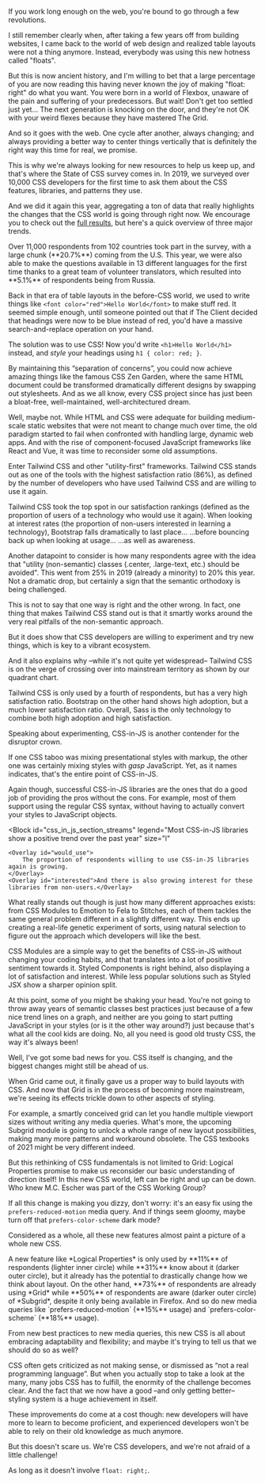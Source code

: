 
<Heading text="The Only Constant Is Change" />

If you work long enough on the web, you're bound to go through a few revolutions.

I still remember clearly when, after taking a few years off from building websites, I came back to the world of web design and realized table layouts were not a thing anymore. Instead, everybody was using this new hotness called "floats".

But this is now ancient history, and I'm willing to bet that a large percentage of you are now reading this having never known the joy of making "float: right" do what you want. You were born in a world of Flexbox, unaware of the pain and suffering of your predecessors. But wait! Don't get too settled just yet… The next generation is knocking on the door, and they're not OK with your weird flexes because they have mastered The Grid.

And so it goes with the web. One cycle after another, always changing; and always providing a better way to center things vertically that is definitely the right way this time for real, we promise.

This is why we're always looking for new resources to help us keep up, and that's where the State of CSS survey comes in. In 2019, we surveyed over 10,000 CSS developers for the first time to ask them about the CSS features, libraries, and patterns they use.

And we did it again this year, aggregating a ton of data that really highlights the changes that the CSS world is going through right now. We encourage you to check out the [full results](/), but here's a quick overview of three major trends.

<Block id="country" size="l">
    <Overlay id="USA">Over 11,000 respondents from 102 countries took part in the survey, with a large chunk (**20.7%**) coming from the U.S.</Overlay>
    <Overlay id="RUS">
        This year, we were also able to make the questions available in 13 different languages for the first time thanks to a great team of volunteer translators, which resulted into **5.1%** of respondents being from Russia. 
    </Overlay>
</Block>

<Heading text="The Era Of Utility-First CSS" />

Back in that era of table layouts in the before-CSS world, we used to write things like `<font color="red">Hello World</font>` to make stuff red. It seemed simple enough, until someone pointed out that if The Client decided that headings were now to be blue instead of red, you'd have a massive search-and-replace operation on your hand.

The solution was to use CSS! Now you'd write `<h1>Hello World</h1>` instead, and _style_ your headings using `h1 { color: red; }`.

By maintaining this “separation of concerns”, you could now achieve amazing things like the famous CSS Zen Garden, where the same HTML document could be transformed dramatically different designs by swapping out stylesheets. And as we all know, every CSS project since has just been a bloat-free, well-maintained, well-architectured dream.

Well, maybe not. While HTML and CSS were adequate for building medium-scale static websites that were not meant to change much over time, the old paradigm started to fail when confronted with handling large, dynamic web apps. And with the rise of component-focused JavaScript frameworks like React and Vue, it was time to reconsider some old assumptions.

Enter Tailwind CSS and other "utility-first" frameworks. Tailwind CSS stands out as one of the tools with the highest satisfaction ratio (86%), as defined by the number of developers who have used Tailwind CSS and are willing to use it again.

<Block id="css_frameworks_abridged_experience_ranking" size="l">
    <Overlay id="satisfaction">
        Tailwind CSS took the top spot in our satisfaction rankings (defined as the proportion of
        users of a technology who would use it again).
    </Overlay>
    <Overlay id="interest">
        When looking at interest rates (the proportion of non-users interested in learning a
        technology), Bootstrap falls dramatically to last place…
    </Overlay>
    <Overlay id="usage">…before bouncing back up when looking at usage…</Overlay>
    <Overlay id="awareness">…as well as awareness. </Overlay>
</Block>

Another datapoint to consider is how many respondents agree with the idea that "utility (non-semantic) classes (.center, .large-text, etc.) should be avoided". This went from 25% in 2019 (already a minority) to 20% this year. Not a dramatic drop, but certainly a sign that the semantic orthodoxy is being challenged.

<Block id="utility_classes_to_be_avoided" size="s" />

This is not to say that one way is right and the other wrong. In fact, one thing that makes Tailwind CSS stand out is that it smartly works around the very real pitfalls of the non-semantic approach.

But it does show that CSS developers are willing to experiment and try new things, which is key to a vibrant ecosystem.

And it also explains why –while it's not quite yet widespread– Tailwind CSS is on the verge of crossing over into mainstream territory as shown by our quadrant chart.

<Block id="scatterplot_overview" size="l">
    <Overlay id="tailwind_css">
        Tailwind CSS is only used by a fourth of respondents, but has a very high satisfaction
        ratio.
    </Overlay>
    <Overlay id="bootstrap">
        Bootstrap on the other hand shows high adoption, but a much lower satisfaction ratio.
    </Overlay>
    <Overlay id="sass">
        Overall, Sass is the only technology to combine both high adoption and high satisfaction.
    </Overlay>
</Block>

<Heading text="The CSS-in-JS Battleground" />

Speaking about experimenting, CSS-in-JS is another contender for the disruptor crown.

If one CSS taboo was mixing presentational styles with markup, the other one was certainly mixing styles with _gasp_ JavaScript. Yet, as it names indicates, that's the entire point of CSS-in-JS.

Again though, successful CSS-in-JS libraries are the ones that do a good job of providing the pros without the cons. For example, most of them support using the regular CSS syntax, without having to actually convert your styles to JavaScript objects.

<Block
    id="css_in_js_section_streams"
    legend="Most CSS-in-JS libraries show a positive trend over the past year"
    size="l"
>
    <Overlay id="would_use">
        The proportion of respondents willing to use CSS-in-JS libraries again is growing.
    </Overlay>
    <Overlay id="interested">And there is also growing interest for these libraries from non-users.</Overlay>


</Block>


What really stands out though is just how many different approaches exists: from CSS Modules to Emotion to Fela to Stitches, each of them tackles the same general problem different in a slightly different way. This ends up creating a real-life genetic experiment of sorts, using natural selection to figure out the approach which developers will like the best.

<Block id="css_in_js_experience_marimekko" size="l">
    <Overlay id="css_modules">
        CSS Modules are a simple way to get the benefits of CSS-in-JS without changing your coding habits, and that translates into a lot of positive sentiment towards it.
    </Overlay>
    <Overlay id="styled_components">Styled Components is right behind, also displaying a lot of satisfaction and interest.</Overlay>
    <Overlay id="styled_jsx">While less popular solutions such as Styled JSX show a sharper opinion split.</Overlay>
</Block>

<Heading text="Rethinking CSS From the Ground Up" />

At this point, some of you might be shaking your head. You're not going to throw away years of semantic classes best practices just because of a few nice trend lines on a graph, and neither are you going to start putting JavaScript in your styles (or is it the other way around?) just because that's what all the cool kids are doing. No, all you need is good old trusty CSS, the way it's always been!

Well, I've got some bad news for you. CSS itself is changing, and the biggest changes might still be ahead of us.

When Grid came out, it finally gave us a proper way to build layouts with CSS. And now that Grid is in the process of becoming more mainstream, we're seeing its effects trickle down to other aspects of styling.

For example, a smartly conceived grid can let you handle multiple viewport sizes without writing any media queries. What's more, the upcoming Subgrid module is going to unlock a whole range of new layout possibilities, making many more patterns and workaround obsolete. The CSS texbooks of 2021 might be very different indeed.

But this rethinking of CSS fundamentals is not limited to Grid: Logical Properties promise to make us reconsider our basic understanding of direction itself! In this new CSS world, left can be right and up can be down. Who knew M.C. Escher was part of the CSS Working Group?

If all this change is making you dizzy, don't worry: it's an easy fix using the `prefers-reduced-motion` media query. And if things seem gloomy, maybe turn off that `prefers-color-scheme` dark mode?

Considered as a whole, all these new features almost paint a picture of a whole new CSS.

<Block id="features_overview" size="l">
    <Overlay id={["logical_properties"]}>A new feature like *Logical Properties* is only used by **11%** of respondents (lighter inner circle) while **31%** know about it (darker outer circle), but it already has the potential to drastically change how we think about layout.</Overlay>
    <Overlay id={["grid", "subgrid"]}>On the other hand, **73%** of respondents are already using *Grid* while **50%** of respondents are aware (darker outer circle) of *Subgrid*, despite it only being available in Firefox.</Overlay>
    <Overlay id={["prefers_reduced_motion", "prefers_color_scheme"]}>And so do new media queries like `prefers-reduced-motion` (**15%** usage) and `prefers-color-scheme` (**18%** usage).</Overlay>
</Block>

<Heading text="The New CSS" />

From new best practices to new media queries, this new CSS is all about embracing adaptability and flexibility; and maybe it's trying to tell us that we should do so as well?

<Block id="css_is_programming_language" />

CSS often gets criticized as not making sense, or dismissed as “not a real programming language”. But when you actually stop to take a look at the many, many jobs CSS has to fulfill, the enormity of the challenge becomes clear. And the fact that we now have a good –and only getting better– styling system is a huge achievement in itself.

These improvements do come at a cost though: new developers will have more to learn to become proficient, and experienced developers won't be able to rely on their old knowledge as much anymore.

<Block id="state_of_css" />

But this doesn't scare us. We're CSS developers, and we're not afraid of a little challenge!

As long as it doesn't involve `float: right;`.

<Newsletter />
